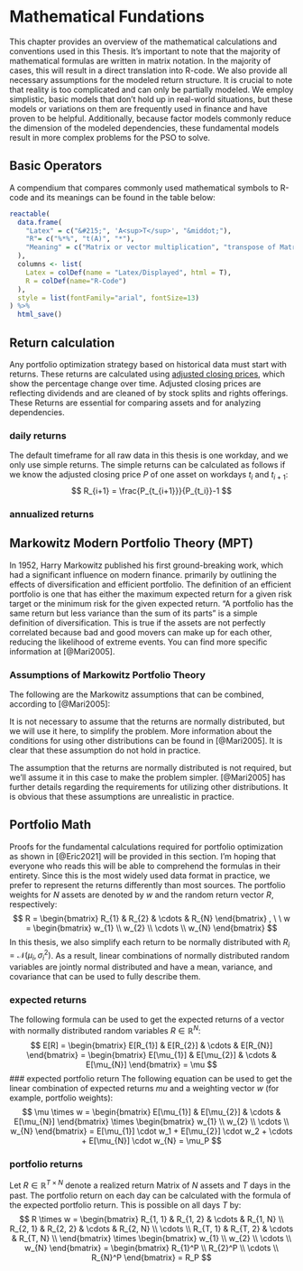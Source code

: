 # Mathematical Fundations
This chapter provides an overview of the mathematical calculations and conventions used in this Thesis. It's important to note that the majority of mathematical formulas are written in matrix notation. In the majority of cases, this will result in a direct translation into R-code. We also provide all necessary assumptions for the modeled return structure. It is crucial to note that reality is too complicated and can only be partially modeled. We employ simplistic, basic models that don't hold up in real-world situations, but these models or variations on them are frequently used in finance and have proven to be helpful. Additionally, because factor models commonly reduce the dimension of the modeled dependencies, these fundamental models result in more complex problems for the PSO to solve.

## Basic Operators
A compendium that compares commonly used mathematical symbols to R-code and its meanings can be found in the table below:

```r
reactable(
  data.frame(
    "Latex" = c("&#215;", 'A<sup>T</sup>', "&middot;"),
    "R"= c("%*%", "t(A)", "*"),
    "Meaning" = c("Matrix or vector multiplication", "transpose of Matrix or vector A", "Scalar or elementwise vector multiplication")
  ), 
  columns <- list(
    Latex = colDef(name = "Latex/Displayed", html = T),
    R = colDef(name="R-Code")
  ),
  style = list(fontFamily="arial", fontSize=13)
) %>% 
  html_save()
```

## Return calculation
Any portfolio optimization strategy based on historical data must start with returns. These returns are calculated using [adjusted closing prices](https://www.investopedia.com/terms/a/adjusted closing price.asp), which show the percentage change over time. Adjusted closing prices are reflecting dividends and are cleaned of by stock splits and rights offerings. These Returns are essential for comparing assets and for analyzing dependencies.

### daily returns
The default timeframe for all raw data in this thesis is one workday, and we only use simple returns. The simple returns can be calculated as follows if we know the adjusted closing price $P$ of one asset on workdays $t_i$ and $t_{i+1}$:
$$
  R_{i+1} = \frac{P_{t_{i+1}}}{P_{t_i}}-1
$$

### annualized returns

## Markowitz Modern Portfolio Theory (MPT)
In 1952, Harry Markowitz published his first ground-breaking work, which had a significant influence on modern finance. primarily by outlining the effects of diversification and efficient portfolio. The definition of an efficient portfolio is one that has either the maximum expected return for a given risk target or the minimum risk for the given expected return. "A portfolio has the same return but less variance than the sum of its parts" is a simple definition of diversification. This is true if the assets are not perfectly correlated because bad and good movers can make up for each other, reducing the likelihood of extreme events. You can find more specific information at [@Mari2005].

### Assumptions of Markowitz Portfolio Theory
The following are the Markowitz assumptions that can be combined, according to [@Mari2005]:
\begin{enumerate}
    \item Perfect market without taxes or transaction costs.
    \item Short sales are disallowed.
    \item Assets are infinitely divisible.
    \item Expected Returns, Variances and Covariances contain all information.
    \item Investors are risk-adverse, they will only accept greater risk if they
are compensated with a higher expected return.
\end{enumerate}
It is not necessary to assume that the returns are normally distributed, but we will use it here, to simplify the problem. More information about the conditions for using other distributions can be found in [@Mari2005]. It is clear that these assumption do not hold in practice.

The assumption that the returns are normally distributed is not required, but we'll assume it in this case to make the problem simpler. [@Mari2005] has further details regarding the requirements for utilizing other distributions. It is obvious that these assumptions are unrealistic in practice.

## Portfolio Math
Proofs for the fundamental calculations required for portfolio optimization as shown in [@Eric2021] will be provided in this section. I'm hoping that everyone who reads this will be able to comprehend the formulas in their entirety. Since this is the most widely used data format in practice, we prefer to represent the returns differently than most sources. The portfolio weights for $N$ assets are denoted by $w$ and the random return vector $R$, respectively:
$$
  R = 
  \begin{bmatrix}
    R_{1} & R_{2} & \cdots & R_{N}  
 \end{bmatrix}
 , \ \ 
 w = 
  \begin{bmatrix}
    w_{1} \\ 
    w_{2} \\
    \cdots \\
    w_{N}  
 \end{bmatrix}
$$
In this thesis, we also simplify each return to be normally distributed with $R_i = \mathcal{N}(\mu_i, \sigma_i^2)$. As a result, linear combinations of normally distributed random variables are jointly normal distributed and have a mean, variance, and covariance that can be used to fully describe them.

### expected returns
The following formula can be used to get the expected returns of a vector with normally distributed random variables $R \in \mathbb{R}^{N}$:
$$
  E[R] =
  \begin{bmatrix}
    E[R_{1}] & E[R_{2}] & \cdots & E[R_{N}]  
 \end{bmatrix}
 =
 \begin{bmatrix}
    E[\mu_{1}] & E[\mu_{2}] & \cdots & E[\mu_{N}]  
 \end{bmatrix}
 =
 \mu
$$
### expected portfolio return
The following equation can be used to get the linear combination of expected returns $mu$ and a weighting vector $w$ (for example, portfolio weights):
$$
 \mu \times w =
  \begin{bmatrix}
    E[\mu_{1}] & E[\mu_{2}] & \cdots & E[\mu_{N}]
 \end{bmatrix}
  \times 
  \begin{bmatrix}
    w_{1} \\ 
    w_{2} \\
    \cdots \\
    w_{N}  
 \end{bmatrix}
 =
 E[\mu_{1}] \cdot w_1 + E[\mu_{2}] \cdot w_2 + \cdots + E[\mu_{N}] \cdot w_{N} 
 =
 \mu_P
$$

### portfolio returns
Let $R \in \mathbb{R}^{T \times N}$ denote a realized return Matrix of $N$ assets and $T$ days in the past. The portfolio return on each day can be calculated with the formula of the expected portfolio return. This is possible on all days $T$ by:
$$
  R \times w = 
  \begin{bmatrix}
    R_{1, 1} & R_{1, 2} & \cdots & R_{1, N} \\
    R_{2, 1} & R_{2, 2} & \cdots & R_{2, N} \\
    \cdots \\
    R_{T, 1} & R_{T, 2} & \cdots & R_{T, N} \\
 \end{bmatrix}
  \times 
  \begin{bmatrix}
    w_{1} \\ 
    w_{2} \\
    \cdots \\
    w_{N}  
 \end{bmatrix}
 =
   \begin{bmatrix}
    R_{1}^P \\ 
    R_{2}^P \\
    \cdots \\
    R_{N}^P  
 \end{bmatrix}
 =
 R_P
$$







